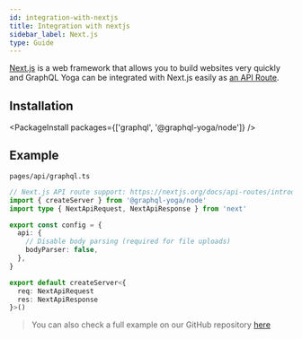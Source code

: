 ```yaml
---
id: integration-with-nextjs
title: Integration with nextjs
sidebar_label: Next.js
type: Guide
---
```


[Next.js](https://nextjs.org/) is a web framework that allows you to build websites very quickly and GraphQL Yoga can be integrated with Next.js easily as [an API Route](https://nextjs.org/docs/api-routes/api-middlewares).

## Installation

<PackageInstall packages={['graphql', '@graphql-yoga/node']} />

## Example

`pages/api/graphql.ts`

```ts
// Next.js API route support: https://nextjs.org/docs/api-routes/introduction
import { createServer } from '@graphql-yoga/node'
import type { NextApiRequest, NextApiResponse } from 'next'

export const config = {
  api: {
    // Disable body parsing (required for file uploads)
    bodyParser: false,
  },
}

export default createServer<{
  req: NextApiRequest
  res: NextApiResponse
}>()
```

> You can also check a full example on our GitHub repository [here](https://github.com/dotansimha/graphql-yoga/tree/master/examples/nextjs)
